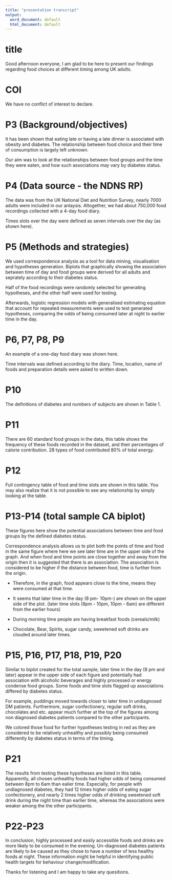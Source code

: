 ```yaml
---
title: "presentation transcript"
output:
  word_document: default
  html_document: default
---
```


# title 

Good afternoon everyone, I am glad to be here to present our findings regarding food choices at different timing among UK adults. 

# COI

We have no conflict of interest to declare. 

# P3 (Background/objectives)

It has been shown that eating late or having a late dinner is associated with obesity and diabetes. The relationship between food choice and their time of consumption is largely left unknown. 

Our aim was to look at the relationships between food groups and the time they were eaten, and how such associations may vary by diabetes status.


# P4 (Data source - the NDNS RP)

The data was from the UK National Diet and Nutrition Survey, nearly 7000 adults were included in our anlaysis. Altogether, we had about 750,000 food recordings collected with a 4-day food diary.

Times slots over the day were defined as seven intervals over the day (as shown here). 


# P5 (Methods and strategies)

We used correspondence analysis as a tool for data mining, visualisation and hypotheses generation. Biplots that graphically showing the association between time of day and food groups were derived for all adults and seprately according to their diabetes status. 

Half of the food recordings were randomly selected for generating hypotheses, and the other half were used for testing. 

Afterwards, logistic regression models with generalised estimating equation that account for repeated measurements were used to test generated hypotheses, comparing the odds of being consumed later at night to earlier time in the day. 


# P6, P7, P8, P9

An example of a one-day food diary was shown here. 

Time intervals was defined according to the diary. Time, location, name of foods and preparation details were asked to written down.

# P10 

The definitions of diabetes and numbers of subjects are shown in Table 1. 

# P11

There are 60 standard food groups in the data, this table shows the frequency of these foods recorded in the dataset, and their percentages of calorie contribution. 28 types of food contributed 80% of total energy. 

# P12 

Full contingency table of food and time slots are shown in this table. 
You may also realize that it is not possible to see any relationship by simply looking at the table. 

# P13-P14 (total sample CA biplot)

These figures here show the potential associations between time and food groups by the defined diabetes status. 

Correspondence analysis allows us to plot both the points of time and food in the same figure where here we see later time are in the upper side of the graph. And when food and time points are close together and away from the origin then it is suggested that there is an association. The association is considered to be higher if the distance between food, time is further from the origin.


- Therefore, in the graph, food appears close to the time, means they were consumed at that time.

- It seems that later time in the day (8 pm- 10pm-) are shown on the upper side of the plot. (later time slots (8pm - 10pm, 10pm - 6am) are different from the earlier hours) 

- During morning time people are having breakfast foods (cereals/milk)

- Chocolate, Bear, Spirits, sugar candy, sweetened soft drinks are clouded around later times. 


# P15, P16, P17, P18, P19, P20

Similar to biplot created for the total sample, later time in the day (8 pm and later) appear in the upper side of each figure and potentially had association with alcoholic beverages and highly processed or energy condense food groups. Some foods and time slots flagged up associations differed by diabetes status.

For example, puddings moved towards closer to later time in undiagnosed DM patients. Furthermore, sugar confectionery, regular soft drinks, chocolates and etc. appear much further at the top of the figures among non diagnosed diabetes patients compared to the other participants. 

We colored those food for further hypotheses testing in red as they are considered to be relatively unhealthy and possibly being consumed differently by diabetes status in terms of the timing. 

# P21 

The results from testing these hypotheses are listed in this table. Apparently, all chosen unhealthy foods had higher odds of being consumed between 8pm to 6am than ealier time. Especially, for people with undiagnosed diabetes, they had 12 times higher odds of eating sugar confectionery, and nearly 2 times higher odds of drinking sweetened soft drink during the night time than earlier time, whereas the associations were weaker among the the other participants. 

# P22-P23


In conclusion, highly processed and easily accessible foods and drinks are more likely to be consumed in the evening. Un-diagnosed diabetes patients are likely to be caused as they chose to have a number of less healthy foods at night. These information might be helpful in identifying public health targets for behaviour change/modification.

Thanks for listening and I am happy to take any quesitions. 

